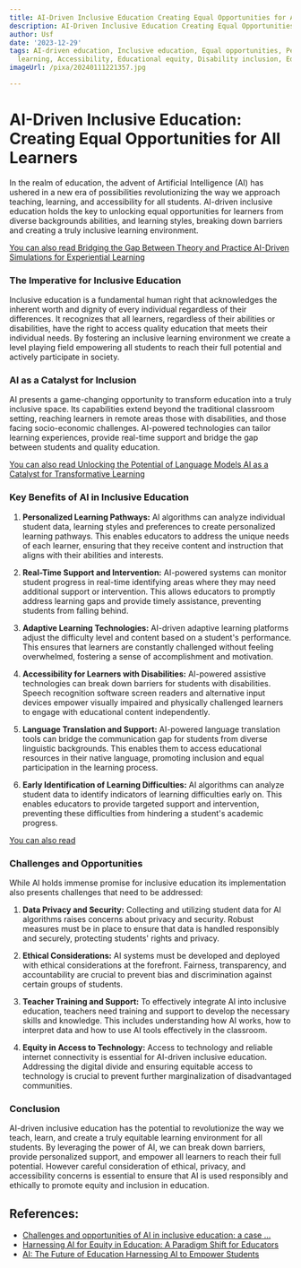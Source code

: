 ```yaml
---
title: AI-Driven Inclusive Education Creating Equal Opportunities for All Learners
description: AI-Driven Inclusive Education Creating Equal Opportunities for All Learners
author: Usf
date: '2023-12-29'
tags: AI-driven education, Inclusive education, Equal opportunities, Personalized
  learning, Accessibility, Educational equity, Disability inclusion, Educational technology
imageUrl: /pixa/20240111221357.jpg

---
```

# AI-Driven Inclusive Education: Creating Equal Opportunities for All Learners

In the realm of education, the advent of Artificial Intelligence (AI) has ushered in a new era of  possibilities revolutionizing the way we approach teaching, learning, and  accessibility for all  students. AI-driven inclusive education  holds the key to unlocking equal opportunities for learners from diverse backgrounds abilities, and learning styles,  breaking down barriers and creating a truly inclusive learning environment.

[You can also read Bridging the Gap Between Theory and Practice AI-Driven Simulations for Experiential  Learning](Bridging%20the%20Gap%20Between%20Theory%20and%20Practice%20AI-Driven%20Simulations%20for%20Experiential%20Learning)


### The Imperative for Inclusive Education

Inclusive education is a fundamental human right  that acknowledges the inherent worth and dignity of every individual regardless of their differences. It recognizes that all learners, regardless of their abilities or disabilities, have the right to access quality education that meets their  individual needs. By fostering an inclusive learning environment we create a level playing field empowering all students  to reach their full potential and actively  participate in society.

### AI as a Catalyst for Inclusion

AI presents a game-changing opportunity to transform education into a truly inclusive space. Its capabilities extend beyond the traditional classroom  setting, reaching learners in remote areas  those with disabilities, and those facing socio-economic challenges. AI-powered technologies can  tailor learning experiences, provide real-time support and bridge the gap between students and  quality education.

[You  can also read Unlocking  the Potential of Language  Models AI as a Catalyst for Transformative  Learning](Unlocking%20the%20Potential%20of%20Language%20Models%20AI%20as%20a%20Catalyst%20for%20Transformative%20Learning)


### Key Benefits of AI in Inclusive Education

1. **Personalized Learning Pathways:** AI algorithms can analyze individual student data, learning styles  and preferences to create personalized learning pathways. This enables educators to address  the unique needs of each learner, ensuring that they receive content and instruction that aligns with their abilities and interests.

2. **Real-Time Support and Intervention:**  AI-powered  systems can monitor student progress in real-time identifying  areas where they may need additional support or intervention.  This allows educators to promptly address learning gaps and provide timely assistance, preventing students from falling behind.

3.  **Adaptive Learning Technologies:** AI-driven adaptive learning platforms adjust the difficulty level and content  based on a student's performance. This ensures that learners are constantly challenged without feeling  overwhelmed, fostering a sense of accomplishment and motivation.

4. **Accessibility for Learners with Disabilities:** AI-powered assistive technologies  can break  down barriers for  students with  disabilities.  Speech recognition software screen readers  and alternative  input devices empower visually impaired and physically challenged learners to engage with educational content independently.

5. **Language Translation and Support:** AI-powered  language translation tools can bridge the communication gap for  students from diverse linguistic backgrounds. This enables them  to access  educational resources in their native language, promoting inclusion and equal participation in the learning  process.

6. **Early Identification of Learning Difficulties:** AI algorithms can analyze student  data to identify indicators  of learning difficulties early on. This enables educators to provide targeted support  and intervention, preventing these difficulties from hindering a student's academic progress.

[You can also read ]()


### Challenges and Opportunities

While  AI  holds  immense promise for inclusive  education  its implementation also presents challenges  that need to be addressed:

1. **Data Privacy and Security:** Collecting and utilizing student data for AI algorithms raises concerns about privacy and security. Robust  measures must be in place to ensure  that data is handled responsibly  and  securely, protecting students' rights and privacy.

2.  **Ethical Considerations:** AI systems must be developed and deployed  with  ethical considerations at the forefront. Fairness, transparency, and accountability are crucial to prevent bias and discrimination against certain groups of students.

3. **Teacher Training and Support:**  To effectively integrate AI into inclusive education, teachers need  training and support to develop the necessary skills and knowledge. This includes understanding how AI works, how to interpret data and how to use  AI tools effectively in the  classroom.

4. **Equity in Access to Technology:** Access to technology  and reliable  internet connectivity is  essential for AI-driven inclusive education.  Addressing  the digital divide  and ensuring equitable access to technology is crucial to prevent further  marginalization of disadvantaged communities.

### Conclusion

AI-driven inclusive education has the potential  to revolutionize the way we teach, learn, and create a truly equitable learning environment for all  students. By leveraging the  power of AI, we can break down barriers, provide  personalized support, and empower all  learners to reach their full potential. However careful consideration of ethical, privacy, and accessibility concerns is essential to ensure that AI is used responsibly and ethically to promote equity and inclusion in education.

## References:
- [Challenges and opportunities of AI in inclusive education: a case ...](https://slejournal.springeropen.com/articles/10.1186/s40561-023-00286-2)
- [Harnessing AI for Equity in Education: A Paradigm Shift for Educators](https://www.crosscountry.com/blog/harnessing-ai-for-equity-in-education-a-paradigm-shift-for-educators)
- [AI: The Future of Education Harnessing AI to Empower Students](https://www.linkedin.com/pulse/ai-future-education-harnessing-empower-students-chris-chiancone)
